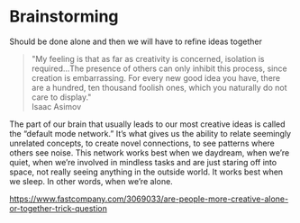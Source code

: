 # Brainstorming
Should be done alone and then we will have to refine ideas together


> "My feeling is that as far as creativity is concerned, isolation is required...The presence of others can only inhibit this process, since creation is embarrassing. For every new good idea you have, there are a hundred, ten thousand foolish ones, which you naturally do not care to display."\
> Isaac Asimov

The part of our brain that usually leads to our most creative ideas is called the “default mode network.” It’s what gives us the ability to relate seemingly unrelated concepts, to create novel connections, to see patterns where others see noise. This network works best when we daydream, when we’re quiet, when we’re involved in mindless tasks and are just staring off into space, not really seeing anything in the outside world. It works best when we sleep. In other words, when we’re alone.

https://www.fastcompany.com/3069033/are-people-more-creative-alone-or-together-trick-question
